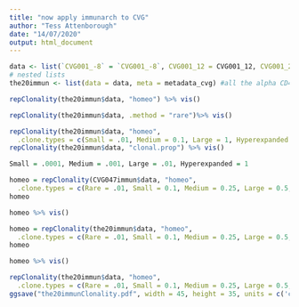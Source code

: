 ```yaml
---
title: "now apply immunarch to CVG"
author: "Tess Attenborough"
date: "14/07/2020"
output: html_document
---
```


```r
data <- list(`CVG001_-8` = `CVG001_-8`, CVG001_12 = CVG001_12, CVG001_27 = CVG001_27, CVG001_41 = CVG001_41, CVG001_104 = CVG001_104, CVG002_10 = CVG002_10, CVG002_26 = CVG002_26, CVG002_32 = CVG002_32, CVG002_67 = CVG002_67, CVG002_69 = CVG002_69, CVG002_90 = CVG002_90, CVG002_207 = CVG002_207, CVG002_222= CVG002_222, CVG002_304 = CVG002_304,CVG003_0 = CVG003_0, CVG003_32 = CVG003_32, CVG003_180 = CVG003_180,CVG004_0 = CVG004_0, CVG004_28 = CVG004_28, CVG004_161 = CVG004_161, CVG004_210 = CVG004_210,CVG005_34 = CVG005_34, CVG005_43 = CVG005_43, CVG005_44 = CVG005_44,`CVG012_-7` = `CVG012_-7`, CVG012_1 = CVG012_1, CVG012_7 = CVG012_7, CVG012_25 = CVG012_25, CVG012_36 = CVG012_36, CVG012_62 = CVG012_62, CVG012_89 = CVG012_89, CVG012_117 = CVG012_117, CVG012_236 = CVG012_236, CVG012_271 = CVG012_271,CVG014_18 = CVG014_18, CVG014_19 = CVG014_19, CVG014_34 = CVG014_34, CVG014_55 = CVG014_55,CVG016_8 = CVG016_8, CVG016_35 = CVG016_35, CVG016_220 = CVG016_220,`CVG017_-6` = `CVG017_-6`, CVG017_1 = CVG017_1, CVG017_35 = CVG017_35, CVG017_147 = CVG017_147, CVG017_180 = CVG017_180,CVG019_39 = CVG019_39, CVG019_61 = CVG019_61, CVG019_82 = CVG019_82, CVG019_370 = CVG019_370,`CVG021_-7` = `CVG021_-7`, CVG021_0 = CVG021_0, CVG021_16 = CVG021_16, CVG021_23 = CVG021_23,`CVG028_-13` = `CVG028_-13`, CVG028_1 = CVG028_1, CVG028_41 = CVG028_41, CVG028_65 = CVG028_65, CVG028_281 = CVG028_281,`CVG032_-7` = `CVG032_-7`, `CVG032_-2` = `CVG032_-2`, CVG032_0 = CVG032_0, CVG032_42 = CVG032_42, CVG032_69 = CVG032_69, CVG032_96 = CVG032_96, CVG032_98 = CVG032_98, CVG032_142 = CVG032_142,CVG041_1 = CVG041_1, CVG041_16 = CVG041_16, CVG041_37 = CVG041_37, CVG041_58 = CVG041_58, CVG041_120 = CVG041_120, CVG041_134 = CVG041_134, CVG041_150 = CVG041_150,CVG042_12 = CVG042_12, CVG042_20 = CVG042_20, CVG042_34 = CVG042_34, CVG042_88 = CVG042_88, CVG042_158 = CVG042_158,`CVG046_-7` = `CVG046_-7`, CVG046_19 = CVG046_19, CVG046_37 = CVG046_37, CVG046_62 = CVG046_62,`CVG047_-8` = `CVG047_-8`, CVG047_13 = CVG047_13, CVG047_25 = CVG047_25, CVG047_31 = CVG047_31, CVG047_35 = CVG047_35, CVG047_60 = CVG047_60, CVG047_90 = CVG047_90, CVG047_180 = CVG047_180, CVG047_242 = CVG047_242,CVG048_7 = CVG048_7, CVG048_9 = CVG048_9, CVG048_153 = CVG048_153,CVG052_0 = CVG052_0, CVG052_7 = CVG052_7, CVG052_62 = CVG052_62,`CVG054_-7` = `CVG054_-7`, CVG054_6 = CVG054_6, CVG054_28 = CVG054_28)
# nested lists
the20immun <- list(data = data, meta = metadata_cvg) #all the alpha CD4 samples over 1000 reads

repClonality(the20immun$data, "homeo") %>% vis()

repClonality(the20immun$data, .method = "rare")%>% vis()

repClonality(the20immun$data, "homeo",
  .clone.types = c(Small = .01, Medium = 0.1, Large = 1, Hyperexpanded = 5)) %>% vis()
repClonality(the20immun$data, "clonal.prop") %>% vis()


```
```r

Small = .0001, Medium = .001, Large = .01, Hyperexpanded = 1

homeo = repClonality(CVG047immun$data, "homeo",
  .clone.types = c(Rare = .01, Small = 0.1, Medium = 0.25, Large = 0.5, Hyperexpanded = 1)) %>% vis()
homeo 

homeo %>% vis()

homeo = repClonality(the20immun$data, "homeo",
  .clone.types = c(Rare = .01, Small = 0.1, Medium = 0.25, Large = 0.5, Hyperexpanded = 1)) %>% vis()
homeo 

homeo %>% vis()
```
```r
repClonality(the20immun$data, "homeo",
  .clone.types = c(Rare = .01, Small = 0.1, Medium = 0.25, Large = 0.5, Hyperexpanded = 1)) %>% vis()
ggsave("the20immunClonality.pdf", width = 45, height = 35, units = c('cm')) #clonality by pti patients on and off treatment

```

